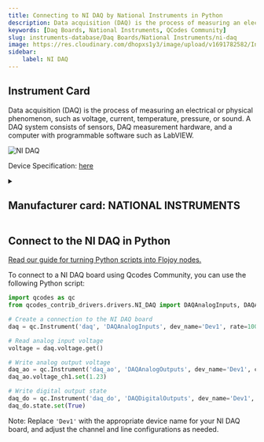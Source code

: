 ```yaml
---
title: Connecting to NI DAQ by National Instruments in Python
description: Data acquisition (DAQ) is the process of measuring an electrical or physical phenomenon, such as voltage, current, temperature, pressure, or sound. A DAQ system consists of sensors, DAQ measurement hardware, and a computer with programmable software such as LabVIEW.
keywords: [Daq Boards, National Instruments, QCodes Community] 
slug: instruments-database/Daq Boards/National Instruments/ni-daq 
image: https://res.cloudinary.com/dhopxs1y3/image/upload/v1691782582/Instruments/DAQ%20boards/NI-DAQ/NI-DAQ.jpg
sidebar:
    label: NI DAQ 
---
```



## Instrument Card

Data acquisition (DAQ) is the process of measuring an electrical or physical phenomenon, such as voltage, current, temperature, pressure, or sound. A DAQ system consists of sensors, DAQ measurement hardware, and a computer with programmable software such as LabVIEW.



![NI DAQ](https://res.cloudinary.com/dhopxs1y3/image/upload/v1691782582/Instruments/DAQ%20boards/NI-DAQ/NI-DAQ.jpg)

Device Specification: [here](/instruments-database/all-instruments)

<details style={{ marginTop: "15px"}}>
<summary><h2 style={{display:'inline'}}>Manufacturer card: NATIONAL INSTRUMENTS</h2></summary>

![NATIONAL INSTRUMENTS](https://res.cloudinary.com/dhopxs1y3/image/upload/v1692806169/Instruments/Vendor%20Logos/National_Instruments.png)

A producer of automated test equipment and virtual instrumentation software. Common applications include data acquisition, instrument control and machine vision.

- Headquarters: Austin, Texas, USA
- Yearly Revenue (millions, USD): 1657
- Vendor Website: [here](https://www.ni.com/en-ca.html)

</details>


<FeaturedInstrumentVideo category="DAQ_BOARDS" />

## Connect to the NI DAQ in Python

[Read our guide for turning Python scripts into Flojoy nodes.](https://docs.flojoy.ai/contribution/blocks/custom-flojoy-block/)



<Tabs>
<TabItem value="Flojoy" label="Flojoy" className="flojoy-instrument-tabs">

<SectionsCard category="DAQ_BOARDS" manufacturer="National Instruments"></SectionsCard>

</TabItem>
<TabItem value="QCodes Community" label="QCodes Community">

To connect to a NI DAQ board using Qcodes Community, you can use the following Python script:

```python
import qcodes as qc
from qcodes_contrib_drivers.drivers.NI_DAQ import DAQAnalogInputs, DAQAnalogOutputs, DAQDigitalOutputs

# Create a connection to the NI DAQ board
daq = qc.Instrument('daq', 'DAQAnalogInputs', dev_name='Dev1', rate=1000, channels={'ch1': 0})

# Read analog input voltage
voltage = daq.voltage.get()

# Write analog output voltage
daq_ao = qc.Instrument('daq_ao', 'DAQAnalogOutputs', dev_name='Dev1', channels={'ch1': 0})
daq_ao.voltage_ch1.set(1.23)

# Write digital output state
daq_do = qc.Instrument('daq_do', 'DAQDigitalOutputs', dev_name='Dev1', lines=['port0/line0'])
daq_do.state.set(True)
```

Note: Replace `'Dev1'` with the appropriate device name for your NI DAQ board, and adjust the channel and line configurations as needed.

</TabItem>
</Tabs>